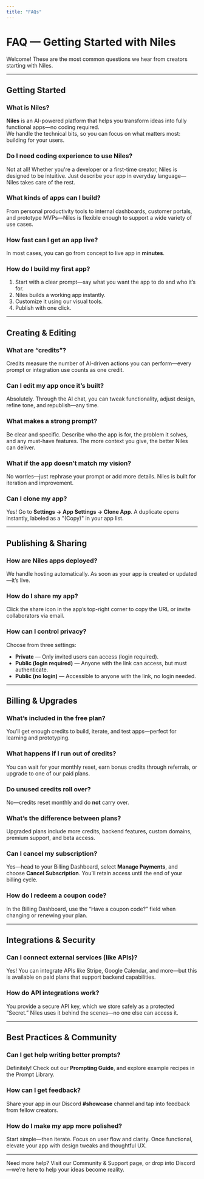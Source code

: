 ```yaml
---
title: "FAQs"
--- 
```


# FAQ — Getting Started with Niles

Welcome! These are the most common questions we hear from creators starting with Niles.

---

## Getting Started

### What is **Niles**?
**Niles** is an AI-powered platform that helps you transform ideas into fully functional apps—no coding required.  
We handle the technical bits, so you can focus on what matters most: building for your users.

### Do I need coding experience to use Niles?
Not at all! Whether you're a developer or a first-time creator, Niles is designed to be intuitive. Just describe your app in everyday language—Niles takes care of the rest.

### What kinds of apps can I build?
From personal productivity tools to internal dashboards, customer portals, and prototype MVPs—Niles is flexible enough to support a wide variety of use cases.

### How fast can I get an app live?
In most cases, you can go from concept to live app in **minutes**.

### How do I build my first app?
1. Start with a clear prompt—say what you want the app to do and who it’s for.  
2. Niles builds a working app instantly.  
3. Customize it using our visual tools.  
4. Publish with one click.

---

## Creating & Editing

### What are “credits”?
Credits measure the number of AI-driven actions you can perform—every prompt or integration use counts as one credit.

### Can I edit my app once it’s built?
Absolutely. Through the AI chat, you can tweak functionality, adjust design, refine tone, and republish—any time.

### What makes a strong prompt?
Be clear and specific. Describe who the app is for, the problem it solves, and any must-have features. The more context you give, the better Niles can deliver.

### What if the app doesn’t match my vision?
No worries—just rephrase your prompt or add more details. Niles is built for iteration and improvement.

### Can I clone my app?
Yes! Go to **Settings → App Settings → Clone App**. A duplicate opens instantly, labeled as a "(Copy)" in your app list.

---

## Publishing & Sharing

### How are Niles apps deployed?
We handle hosting automatically. As soon as your app is created or updated—it’s live.

### How do I share my app?
Click the share icon in the app’s top-right corner to copy the URL or invite collaborators via email.

### How can I control privacy?
Choose from three settings:
- **Private** — Only invited users can access (login required).  
- **Public (login required)** — Anyone with the link can access, but must authenticate.  
- **Public (no login)** — Accessible to anyone with the link, no login needed.

---

## Billing & Upgrades

### What’s included in the free plan?
You’ll get enough credits to build, iterate, and test apps—perfect for learning and prototyping.

### What happens if I run out of credits?
You can wait for your monthly reset, earn bonus credits through referrals, or upgrade to one of our paid plans.

### Do unused credits roll over?
No—credits reset monthly and do **not** carry over.

### What’s the difference between plans?
Upgraded plans include more credits, backend features, custom domains, premium support, and beta access.

### Can I cancel my subscription?
Yes—head to your Billing Dashboard, select **Manage Payments**, and choose **Cancel Subscription**. You’ll retain access until the end of your billing cycle.

### How do I redeem a coupon code?
In the Billing Dashboard, use the “Have a coupon code?” field when changing or renewing your plan.

---

## Integrations & Security

### Can I connect external services (like APIs)?
Yes! You can integrate APIs like Stripe, Google Calendar, and more—but this is available on paid plans that support backend capabilities.

### How do API integrations work?
You provide a secure API key, which we store safely as a protected “Secret.” Niles uses it behind the scenes—no one else can access it.

---

## Best Practices & Community

### Can I get help writing better prompts?
Definitely! Check out our **Prompting Guide**, and explore example recipes in the Prompt Library.

### How can I get feedback?
Share your app in our Discord **#showcase** channel and tap into feedback from fellow creators.

### How do I make my app more polished?
Start simple—then iterate. Focus on user flow and clarity. Once functional, elevate your app with design tweaks and thoughtful UX.

---

Need more help? Visit our Community & Support page, or drop into Discord—we’re here to help your ideas become reality.
